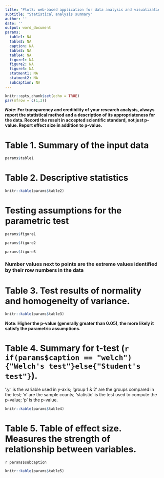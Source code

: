 ```yaml
---
title: "PlotS: web-based application for data analysis and visualization"
subtitle: "Statistical analysis summary"
author: ''
date: ''
output: word_document
params:
  table1: NA
  table2: NA
  caption: NA
  table3: NA
  table4: NA
  figure1: NA
  figure2: NA
  figure3: NA
  statment1: NA
  statment2: NA
  subcaption: NA
---
```

```r
knitr::opts_chunk$set(echo = TRUE)
par(mfrow = c(1,3))
```

**_Note_: For transparency and credibility of your research analysis, always report the statistical method and a description of its appropriateness for the data. Record the result in accepted scientific standard, not just p-value. Report effect size in addition to p-value.** 


# Table 1. Summary of the input data
```r
params$table1
```
# Table 2. Descriptive statistics
```r
knitr::kable(params$table2)
```

# Testing assumptions for the parametric test
```r
params$figure1

params$figure2

params$figure3

```

### Number values next to points are the extreme values identified by their row numbers in the data




# Table 3. Test results of normality and homogeneity of variance.
```r
knitr::kable(params$table3)
```

**Note: Higher the p-value (generally greater than 0.05), the more likely it satisfy the parametric assumptions.**



# Table 4. Summary for t-test (`r if(params$caption == "welch"){"Welch's test"}else{"Student's test"} `).

'.y.' is the variable used in y-axis; 'group 1 & 2' are the groups compared in the test; 'n' are the sample counts; 'statistic' is the test used to compute the p-value; 'p' is the p-value.
```r
knitr::kable(params$table4)
```

# Table 5. Table of effect size. Measures the strength of relationship between variables.

<!-- Effect size computed using Cohen's d. -->
`r params$subcaption`
```r
knitr::kable(params$table5)

```

